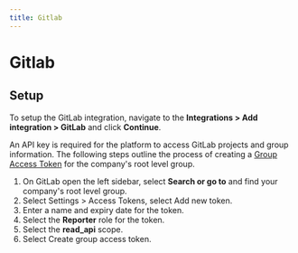```yaml
---
title: Gitlab
---
```


# Gitlab

## Setup
To setup the GitLab integration, navigate to the **Integrations > Add integration > GitLab** and click **Continue**.

An API key is required for the platform to access GitLab projects and group information. The following steps outline the process of creating a [Group Access Token](https://docs.gitlab.com/ee/user/group/settings/group_access_tokens.html) for the company's root level group.
1. On GitLab open the left sidebar, select **Search or go to** and find your company's root level group.
2. Select Settings > Access Tokens, select Add new token.
3. Enter a name and expiry date for the token.
4. Select the **Reporter** role for the token.
5. Select the **read_api** scope.
6. Select Create group access token.
